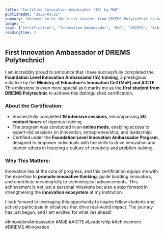 ---
title: "Certified Innovation Ambassador (IA) by MoE"
publishedAt: "2025-01-22"
summary: "Honored to be the first student from DRIEMS Polytechnic to earn the prestigious Innovation Ambassador (IA) certification from the Ministry of Education's Innovation Cell & AICTE!"
image: ""
tags: ["Certification", "Innovation Ambassador", "MoE", "DRIEMS", "Achievement", "Leadership"]
readingTime: 3
---

## First Innovation Ambassador of DRIEMS Polytechnic!  

I am incredibly proud to announce that I have successfully completed the **Foundation Level Innovation Ambassador (IA) training**, a prestigious initiative by the **Ministry of Education's Innovation Cell (MoE) and AICTE**. This milestone is even more special as it marks me as the **first student from DRIEMS Polytechnic** to achieve this distinguished certification.

### About the Certification:  
- Successfully completed **16 intensive sessions**, encompassing **30 contact hours** of rigorous training.  
- The program was conducted in an **online mode**, enabling access to expert-led sessions on innovation, entrepreneurship, and leadership.  
- Certified under the **Foundation Level Innovation Ambassador Program**, designed to empower individuals with the skills to drive innovation and mentor others in fostering a culture of creativity and problem-solving.  

### Why This Matters:  
Innovation lies at the core of progress, and this certification equips me with the expertise to **promote innovative thinking**, guide budding innovators, and contribute meaningfully to technological advancements. This achievement is not just a personal milestone but also a step forward in strengthening the **innovation ecosystem** at my institution.

I look forward to leveraging this opportunity to inspire fellow students and actively participate in initiatives that drive real-world impact. The journey has just begun, and I am excited for what lies ahead!  


#InnovationAmbassador #MoE #AICTE #Leadership #Achievement #DRIEMS #Innovation  

